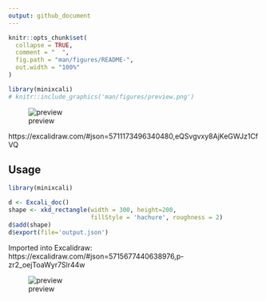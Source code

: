 ```yaml
---
output: github_document
---
```


<!-- README.md is generated from README.Rmd. Please edit that file -->

```r
knitr::opts_chunk$set(
  collapse = TRUE,
  comment = "  ",
  fig.path = "man/figures/README-",
  out.width = "100%"
)

library(minixcali)
# knitr::include_graphics('man/figures/preview.png')
```

![preview](man/figures/overview.png)

https://excalidraw.com/#json=5711173496340480,eQSvgvxy8AjKeGWJz1CfVQ

## Usage

```r
library(minixcali)

d <- Excali_doc()
shape <- xkd_rectangle(width = 300, height=200,
                       fillStyle = 'hachure', roughness = 2)
d$add(shape)
d$export(file='output.json')

```

Imported into Excalidraw: https://excalidraw.com/#json=5715677440638976,p-zr2_oejToaWyr7Slr44w


![preview](man/figures/rectangle.png)
